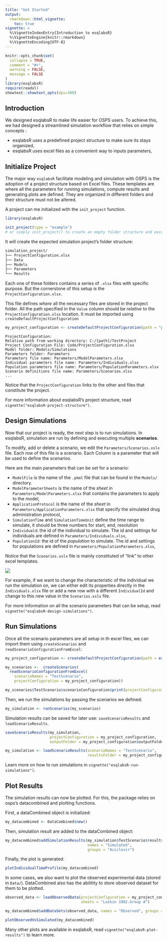 ```yaml
---
title: "Get Started"
output: 
  rmarkdown::html_vignette:
    toc: true
vignette: >
  %\VignetteIndexEntry{Introduction to esqlabsR}
  %\VignetteEngine{knitr::rmarkdown}
  %\VignetteEncoding{UTF-8}
---
```


```r
knitr::opts_chunk$set(
  collapse = TRUE,
  comment = "#>",
  warning = FALSE,
  message = FALSE
)
library(esqlabsR)
require(readxl)
showtext::showtext_opts(dpi=300)
```


## Introduction


We designed esqlabsR to make life easier for OSPS users. To achieve this, we
had designed a streamlined simulation workflow that relies on simple concepts :

- esqlabsR uses a predefined project structure to make sure its stays organized,
- esqlabsR uses excel files as a convenient way to inputs parameters,


## Initialize Project

The major way `esqlabsR` facilitate modeling and simulation with OSPS is the 
adoption of a project structure based on Excel files. 
These templates are where all the parameters for running simulations, 
compute results and generating plots are defined. They are organized in 
different folders and their structure must not be altered.


A project can me initialized with the `init_project` function.

```r
library(esqlabsR)

init_project(type = "example") 
# or simply init_project() to create an empty folder structure and excel templates.
```

It will create the expected simulation project's folder structure:

```sh
simulation_project/
├── ProjectConfiguration.xlsx
├── Data
├── Models
├── Parameters
└── Results
```

Each one of these folders contains a series of `.xlsx` files with specific 
purpose. But the cornerstone of this setup is the `ProjectConfiguration.xlsx`.

This file defines *where* all the necessary files are stored in the project 
folder. All the path specified in the `Value` column should be *relative* to the
`ProjectConfiguration.xlsx` location. It must be imported using 
`createDefaultProjectConfiguration`

```r
my_project_configuration <- createDefaultProjectConfiguration(path = "path/to/ProjectConfiguration.xlsx")

```

```
ProjectConfiguration: 
Relative path from working directory: C:/[path]/TestProject
Project Configuration File: Code/ProjectConfiguration.xlsx 
Model folder: Models/Simulations 
Parameters folder: Parameters 
Parameters file name: Parameters/ModelParameters.xlsx 
Individual parameters file name: Parameters/Individuals.xlsx 
Population parameters file name: Parameters/PopulationParameters.xlsx
Scenario definitions file name: Parameters/Scenarios.xlsx
...
```
<!-- Scenario applications definitions file name: Parameters/ApplicationParameters.xlsx  -->
<!-- Plot definitions file name: Parameters/Plots.xlsx  -->
<!-- Experimental data folder: Data  -->
<!-- Experimental data file: Data/TestProject_TimeValuesData.xlsx  -->
<!-- Data importer configuration: Data/esqlabs_dataImporter_configuration.xml  -->
<!-- Compound Properties File: Data/Compound Properties.xlsx  -->
<!-- Output folder: Results  -->

Notice that the `ProjectConfiguration` links to the other and files that 
constitute the project.

For more information about esqlabsR's project structure, read `vignette("esqlabsR-project-structure")`.

## Design Simulations

Now that our project is ready, the next step is to run simulations. In esqlabsR,
simulation are run by defining and executing multiple **scenarios**.

To modify, add or delete a scenario, we edit the `Parameters/Scenarios.xslx` 
file. Each row of this file is a scenario. Each Column is a parameter that will 
be used to define the scenarios.

Here are the main parameters that can be set for a scenario:

- `ModelFile` is the name of the `.pkml` file that can be found in the `Models/` directory.
- `ModelParameterSheets` is the name of the *sheet* in `Parameters/ModelParameters.xlsx` that contains the parameters to apply to the model,
- `ApplicationProtocol` is the name of the *sheet* in `Parameters/ApplicationParameters.xlsx` that specify the simulated drug administration protocol,
- `SimulationTime` and `SimulationTimeUnit` define the time range to simulate, it should be three numbers for start, end, resolution
- `Individuald`: the id of the individual to simulate. The id and settings for individuals are defined in `Parameters/Individuals.xlsx`,
- `PopulationId`: the id of the *population* to simulate. The id and settings for populations are defined in `Parameters/PopulationParameters.xlsx`,

Notice that the `Scenarios.xslx` file is mainly constituted of "link" to other excel templates. 

![](Figures/scenarios_links_files.png)

For example, if we want to change the characteristic of the individual we run the simulation on, we can either edit its properties directly in the `Individuals.xlsx` file or  add a new row with a different `IndividualId` and change to this new value in the `Scenarios.xslx` file.

For more information on all the scenario parameters that can be setup, read `vignette("esqlabsR-design-simulations")`.


## Run Simulations

Once all the scenario parameters are all setup in th excel files, we can import 
them using `createScenarios` and `readScenarioConfigurationFromExcel`:

```r
my_project_configuration <- createDefaultProjectConfiguration(path = example_ProjectConfiguration())
```

```r
my_scenarios <-  createScenarios(
  readScenarioConfigurationFromExcel( 
    scenarioNames = "TestScenario", 
    projectConfiguration = my_project_configuration))
```

```r
my_scenarios$TestScenario$scenarioConfiguration$print(projectConfiguration = FALSE)
```

Then, we run the simulations by passing the scenarios we defined:
```r
my_simulation <- runScenarios(my_scenarios)
```


Simulation results can be saved for later use:
`saveScenarioResults` and `loadScenarioResults`.

```r
saveScenarioResults(my_simulation,
                    projectConfiguration = my_project_configuration,
                    outputFolder = my_project_configuration$outputFolder)

my_simulation <- loadScenarioResults(scenarioNames = "TestScenario",
                                     resultsFolder = my_project_configuration$outputFolder)

```


Learn more on how to run simulations in `vignette("esqlabsR-run-simulations")`.

## Plot Results

The simulation results can now be plotted. For this, the package relies on 
osps's datacombined and plotting functions.

First, a dataCombined object is initialized:

```r
my_datacombined <- DataCombined$new()
```

Then, simulation result are added to the dataCombined object:

```r
my_datacombined$addSimulationResults(my_simulation$TestScenario$results,
                                     names = "Simulated",
                                     groups = "Aciclovir")
```

Finally, the plot is generated:

```r
plotIndividualTimeProfile(my_datacombined)
```


In some cases, we also want to plot the observed experimental data (stored in 
`Data/`). DataCombined also has the abilitity to store observed dataset for them 
to be plotted.

  
```r
observed_data <- loadObservedData(projectConfiguration = my_project_configuration,
                                  sheets = "Laskin 1982.Group A")

my_datacombined$addDataSets(observed_data, names = "Observed", groups = "Aciclovir")

plotObservedVsSimulated(my_datacombined)
```

Many other plots are available in esqlabsR, read `vignette("esqlabsR-plot-results")` 
to learn more.
